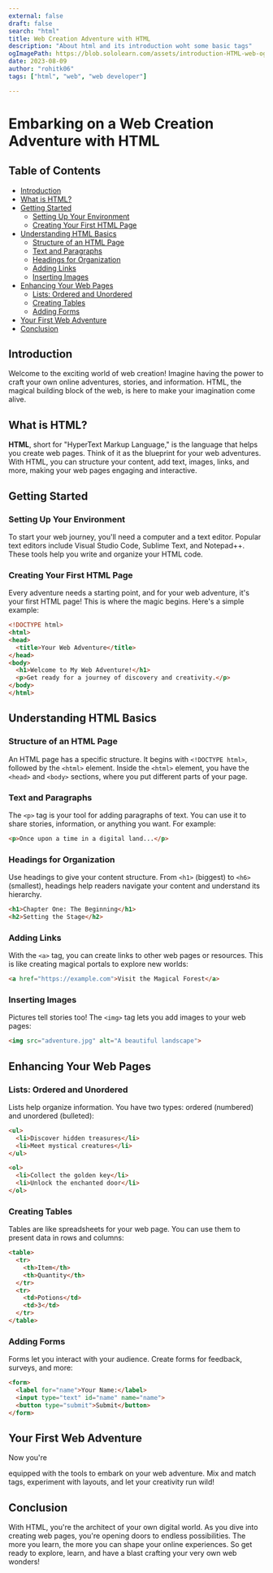 ```yaml
---
external: false
draft: false
search: "html"
title: Web Creation Adventure with HTML
description: "About html and its introduction woht some basic tags"
ogImagePath: https://blob.sololearn.com/assets/introduction-HTML-web-og-v1.png
date: 2023-08-09
author: "rohitk06"
tags: ["html", "web", "web developer"]

---
```


# Embarking on a Web Creation Adventure with HTML


## Table of Contents

- [Introduction](#introduction)
- [What is HTML?](#what-is-html)
- [Getting Started](#getting-started)
  - [Setting Up Your Environment](#setting-up-your-environment)
  - [Creating Your First HTML Page](#creating-your-first-html-page)
- [Understanding HTML Basics](#understanding-html-basics)
  - [Structure of an HTML Page](#structure-of-an-html-page)
  - [Text and Paragraphs](#text-and-paragraphs)
  - [Headings for Organization](#headings-for-organization)
  - [Adding Links](#adding-links)
  - [Inserting Images](#inserting-images)
- [Enhancing Your Web Pages](#enhancing-your-web-pages)
  - [Lists: Ordered and Unordered](#lists-ordered-and-unordered)
  - [Creating Tables](#creating-tables)
  - [Adding Forms](#adding-forms)
- [Your First Web Adventure](#your-first-web-adventure)
- [Conclusion](#conclusion)

## Introduction

Welcome to the exciting world of web creation! Imagine having the power to craft your own online adventures, stories, and information. HTML, the magical building block of the web, is here to make your imagination come alive.

## What is HTML?

**HTML**, short for "HyperText Markup Language," is the language that helps you create web pages. Think of it as the blueprint for your web adventures. With HTML, you can structure your content, add text, images, links, and more, making your web pages engaging and interactive.

## Getting Started

### Setting Up Your Environment

To start your web journey, you'll need a computer and a text editor. Popular text editors include Visual Studio Code, Sublime Text, and Notepad++. These tools help you write and organize your HTML code.

### Creating Your First HTML Page

Every adventure needs a starting point, and for your web adventure, it's your first HTML page! This is where the magic begins. Here's a simple example:

```html
<!DOCTYPE html>
<html>
<head>
  <title>Your Web Adventure</title>
</head>
<body>
  <h1>Welcome to My Web Adventure!</h1>
  <p>Get ready for a journey of discovery and creativity.</p>
</body>
</html>
```

## Understanding HTML Basics

### Structure of an HTML Page

An HTML page has a specific structure. It begins with `<!DOCTYPE html>`, followed by the `<html>` element. Inside the `<html>` element, you have the `<head>` and `<body>` sections, where you put different parts of your page.

### Text and Paragraphs

The `<p>` tag is your tool for adding paragraphs of text. You can use it to share stories, information, or anything you want. For example:

```html
<p>Once upon a time in a digital land...</p>
```

### Headings for Organization

Use headings to give your content structure. From `<h1>` (biggest) to `<h6>` (smallest), headings help readers navigate your content and understand its hierarchy.

```html
<h1>Chapter One: The Beginning</h1>
<h2>Setting the Stage</h2>
```

### Adding Links

With the `<a>` tag, you can create links to other web pages or resources. This is like creating magical portals to explore new worlds:

```html
<a href="https://example.com">Visit the Magical Forest</a>
```

### Inserting Images

Pictures tell stories too! The `<img>` tag lets you add images to your web pages:

```html
<img src="adventure.jpg" alt="A beautiful landscape">
```

## Enhancing Your Web Pages

### Lists: Ordered and Unordered

Lists help organize information. You have two types: ordered (numbered) and unordered (bulleted):

```html
<ul>
  <li>Discover hidden treasures</li>
  <li>Meet mystical creatures</li>
</ul>

<ol>
  <li>Collect the golden key</li>
  <li>Unlock the enchanted door</li>
</ol>
```

### Creating Tables

Tables are like spreadsheets for your web page. You can use them to present data in rows and columns:

```html
<table>
  <tr>
    <th>Item</th>
    <th>Quantity</th>
  </tr>
  <tr>
    <td>Potions</td>
    <td>3</td>
  </tr>
</table>
```

### Adding Forms

Forms let you interact with your audience. Create forms for feedback, surveys, and more:

```html
<form>
  <label for="name">Your Name:</label>
  <input type="text" id="name" name="name">
  <button type="submit">Submit</button>
</form>
```

## Your First Web Adventure

Now you're

 equipped with the tools to embark on your web adventure. Mix and match tags, experiment with layouts, and let your creativity run wild!

## Conclusion

With HTML, you're the architect of your own digital world. As you dive into creating web pages, you're opening doors to endless possibilities. The more you learn, the more you can shape your online experiences. So get ready to explore, learn, and have a blast crafting your very own web wonders!

